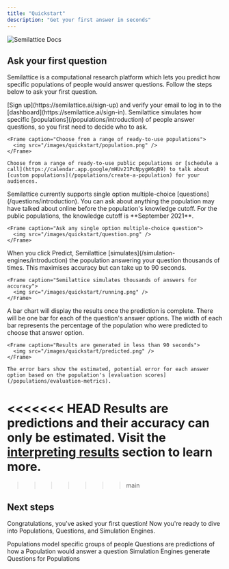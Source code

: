 ```yaml
---
title: "Quickstart"
description: "Get your first answer in seconds"
---
```


![Semilattice Docs](/images/quickstart/hero.png)

## Ask your first question

Semilattice is a computational research platform which lets you predict how specific populations of people would answer questions. Follow the steps below to ask your first question.

<Steps titleSize="h3">
  <Step title="Create your account">
    [Sign up](https://semilattice.ai/sign-up) and verify your email to log in to the [dashboard](https://semilattice.ai/sign-in).
  </Step>

  <Step title="Choose which population to ask">
    Semilattice simulates how specific [populations](/populations/introduction) of people answer questions, so you first need to decide who to ask.

    <Frame caption="Choose from a range of ready-to-use populations">
      <img src="/images/quickstart/population.png" />
    </Frame>

    Choose from a range of ready-to-use public populations or [schedule a call](https://calendar.app.google/mHUv21PcNpygW6qB9) to talk about [custom populations](/populations/create-a-population) for your audiences.
  </Step>

  <Step title="Write your question">
    Semilattice currently supports single option multiple-choice [questions](/questions/introduction). You can ask about anything the population may have talked about online before the population's knowledge cutoff. For the public populations, the knowledge cutoff is **September 2021**.

    <Frame caption="Ask any single option multiple-choice question">
      <img src="/images/quickstart/question.png" />
    </Frame>
  </Step>

  <Step title="Click Predict">
    When you click Predict, Semilattice [simulates](/simulation-engines/introduction) the population answering your question thousands of times. This maximises accuracy but can take up to 90 seconds.

    <Frame caption="Semilattice simulates thousands of answers for accuracy">
      <img src="/images/quickstart/running.png" />
    </Frame>
  </Step>

  <Step title="Interpret the results">
    A bar chart will display the results once the prediction is complete. There will be one bar for each of the question's answer options. The width of each bar represents the percentage of the population who were predicted to choose that answer option.

    <Frame caption="Results are generated in less than 90 seconds">
      <img src="/images/quickstart/predicted.png" />
    </Frame>

    The error bars show the estimated, potential error for each answer option based on the population's [evaluation scores](/populations/evaluation-metrics).
<<<<<<< HEAD
    <Warning>Results are predictions and their accuracy can only be estimated. Visit the [interpreting results](/questions/interpreting-results) section to learn more.</Warning>
=======
>>>>>>> main
  </Step>
</Steps>

## Next steps

<Icon icon="party-horn" /> Congratulations, you've asked your first question! Now you're ready to dive into Populations, Questions, and Simulation Engines.

<CardGroup cols={3}>
  <Card title="Populations" icon="globe" href="/populations/introduction">
    Populations model specific groups of people
  </Card>

  <Card title="Questions" icon="chart-simple" href="/questions/introduction">
    Questions are predictions of how a Population would answer a question
  </Card>

  <Card title="Simulation Engines" icon="shuffle" href="/simulation-engines/introduction">
    Simulation Engines generate Questions for Populations
  </Card>
</CardGroup>